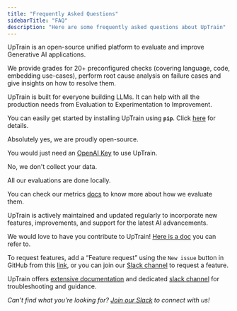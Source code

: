 ```yaml
---
title: "Frequently Asked Questions"
sidebarTitle: "FAQ"
description: "Here are some frequently asked questions about UpTrain"
---
```

<AccordionGroup>

<Accordion title="What is UpTrain?">

UpTrain is an open-source unified platform to evaluate and improve Generative AI applications. 

We provide grades for 20+ preconfigured checks (covering language, code, embedding use-cases), perform root cause analysis on failure cases and give insights on how to resolve them.

</Accordion>

<Accordion title="Who is the ideal user for UpTrain?">

UpTrain is built for everyone building LLMs.
It can help with all the production needs from Evaluation to Experimentation to Improvement.

</Accordion>

<Accordion title="How difficult is it to setup UpTrain?">

You can easily get started by installing UpTrain using **`pip`**. Click [here](/getting-started/quickstart) for details.

</Accordion>

<Accordion title="Is UpTrain free?">

Absolutely yes, we are proudly open-source. 

You would just need an [OpenAI Key](https://platform.openai.com/api-keys) to use UpTrain.

</Accordion>

<Accordion title="Does UpTrain collect my data">

No, we don't collect your data.

All our evaluations are done locally.

</Accordion>

<Accordion title="How does UpTrain evaluations work?">

You can check our metrics [docs](/predefined-evaluations/overview) to know more about how we evaluate them.

</Accordion>

<Accordion title="How frequently is UpTrain updated?">

UpTrain is actively maintained and updated regularly to incorporate new features, improvements, and support for the latest AI advancements.

</Accordion>

<Accordion title="How can I contribute or request features?">

We would love to have you contribute to UpTrain! [Here is a doc](https://github.com/uptrain-ai/uptrain/blob/main/CONTRIBUTING.md) you can refer to.

To request features, add a “Feature request” using the `New issue` button in GitHub from this [link](https://github.com/uptrain-ai/uptrain/issues), or you can join our [Slack channel](https://join.slack.com/t/uptraincommunity/shared_invite/zt-1yih3aojn-CEoR_gAh6PDSknhFmuaJeg) to request a feature.

</Accordion>

<Accordion title="What kind of support and community resources are available?">

UpTrain offers [extensive documentation](https://docs.uptrain.ai/getting-started/introduction) and dedicated [slack channel](https://join.slack.com/t/uptraincommunity/shared_invite/zt-2mj0hbss7-16wNgpBZTfGha6ptNb4T5g) for troubleshooting and guidance.

</Accordion>

</AccordionGroup>

*Can't find what you're looking for? [Join our Slack](https://join.slack.com/t/uptraincommunity/shared_invite/zt-1yih3aojn-CEoR_gAh6PDSknhFmuaJeg) to connect with us!*

